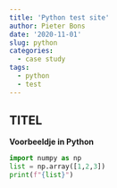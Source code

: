 ```yaml
---
title: 'Python test site'
author: Pieter Bons
date: '2020-11-01'
slug: python
categories:
  - case study
tags:
  - python
  - test
---
```


## TITEL
**Voorbeeldje in Python**

```python
import numpy as np
list = np.array([1,2,3])
print(f"{list}")
```

